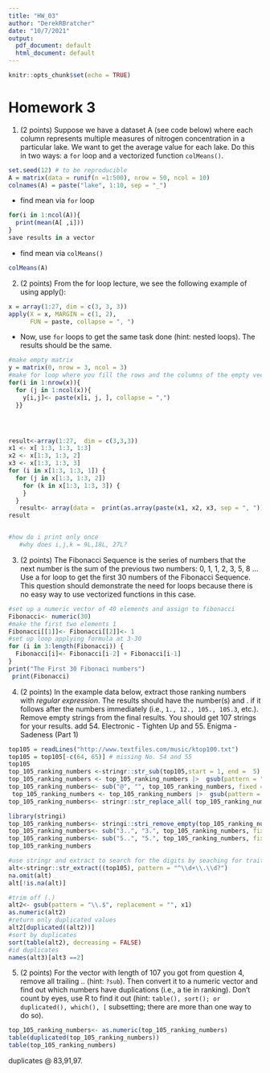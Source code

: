 ```yaml
---
title: "HW_03"
author: "DerekRBratcher"
date: "10/7/2021"
output:
  pdf_document: default
  html_document: default
---
```


```r
knitr::opts_chunk$set(echo = TRUE)
```

# __Homework 3__  


 1. (2 points) Suppose we have a dataset A (see code below) where each column represents multiple measures of nitrogen concentration in a particular lake. We want to get the average value for each lake. Do this in two ways: a `for` loop and a vectorized function `colMeans()`.
```r
set.seed(12) # to be reproducible
A = matrix(data = runif(n =1:500), nrow = 50, ncol = 10)
colnames(A) = paste("lake", 1:10, sep = "_")
```

   + find mean via `for` loop
```r
for(i in 1:ncol(A)){
  print(mean(A[ ,i]))
}
save results in a vector
```
 
 
  + find mean via `colMeans()`
 

```r
colMeans(A)
```











2. (2 points) From the for loop lecture, we see the following example of using apply():
 
```r
x = array(1:27, dim = c(3, 3, 3))
apply(X = x, MARGIN = c(1, 2), 
      FUN = paste, collapse = ", ")
```
 + Now, use `for` loops to get the same task done (hint: nested loops). The results should be the same. 

```r

#make empty matrix
y = matrix(0, nrow = 3, ncol = 3)
#make for loop where you fill the rows and the columns of the empty vector with your vectors corresponding to the rows and cols of array X
for(i in 1:nrow(x)){
  for (j in 1:ncol(x)){
    y[i,j]<- paste(x[i, j, ], collapse = ",")
  }}




result<-array(1:27,  dim = c(3,3,3))
x1 <- x[ 1:3, 1:3, 1:3]
x2 <- x[1:3, 1:3, 2]
x3 <- x[1:3, 1:3, 3]
for (i in x[1:3, 1:3, 1]) {
  for (j in x[1:3, 1:3, 2]) 
    for (k in x[1:3, 1:3, 3]) {
    }
  }
   result<- array(data =  print(as.array(paste(x1, x2, x3, sep = ", "))), dim = c(3,3,3))
result


#how do i print only once
   #why does i,j,k = 9L,18L, 27L?

```




3. (2 points) The Fibonacci Sequence is the series of numbers that the next number is the sum of the previous two numbers: 0, 1, 1, 2, 3, 5, 8 … Use a for loop to get the first 30 numbers of the Fibonacci Sequence. This question should demonstrate the need for loops because there is no easy way to use vectorized functions in this case.

```r
#set up a numeric vector of 40 elements and assign to fibonacci
Fibonacci<- numeric(30)
#make the first two elements 1
Fibonacci[[1]]<- Fibonacci[[2]]<- 1
#set up loop applying formula at 3-30
for (i in 3:length(Fibonacci)) { 
  Fibonacci[i]<- Fibonacci[i-2] + Fibonacci[i-1]
}
print("The First 30 Fibonaci numbers")
 print(Fibonacci)

```
4. (2 points) In the example data below, extract those ranking numbers with _regular expression_. The results should have the number(s) and . if it follows after the numbers immediately (i.e., `1., 12., 105., 105.3`, etc.). Remove empty strings from the final results. You should get 107 strings for your results. 
add 54. Electronic - Tighten Up and 55. Enigma - Sadeness (Part 1)
```r
top105 = readLines("http://www.textfiles.com/music/ktop100.txt")
top105 = top105[-c(64, 65)] # missing No. 54 and 55
top105
top_105_ranking_numbers <-stringr::str_sub(top105,start = 1, end =  5)
top_105_ranking_numbers <- top_105_ranking_numbers |>  gsub(pattern = "[[:alpha:]]",replacement =  " ", x = top_105_ranking_numbers)
top_105_ranking_numbers<- sub("@", "", top_105_ranking_numbers, fixed = TRUE)
 top_105_ranking_numbers <- top_105_ranking_numbers |>  gsub(pattern = "[[:blank:]]",replacement =  "", x = top_105_ranking_numbers)
top_105_ranking_numbers<- stringr::str_replace_all( top_105_ranking_numbers,":", "")

library(stringi)
top_105_ranking_numbers<- stringi::stri_remove_empty(top_105_ranking_numbers, na_empty = FALSE)
top_105_ranking_numbers<- sub("3..", "3.", top_105_ranking_numbers, fixed = TRUE)
top_105_ranking_numbers<- sub("5..", "5.", top_105_ranking_numbers, fixed = TRUE)
top_105_ranking_numbers
```


```r
#use stringr and extract to search for the digits by seaching for traits shared only by digits
alt<-stringr::str_extract((top105), pattern = "^\\d+\\.\\d?")
na.omit(alt)
alt[!is.na(alt)]

#trim off (.)
alt2<- gsub(pattern = "\\.$", replacement = "", x1)
as.numeric(alt2)
#return only duplicated values
alt2[duplicated((alt2))] 
#sort by duplicates
sort(table(alt2), decreasing = FALSE)
#id duplicates
names(alt3)[alt3 ==2]
```

5. (2 points) For the vector with length of 107 you got from question 4, remove all trailing .. (hint: `?sub`). Then convert it to a numeric vector and find out which numbers have duplications (i.e., a tie in ranking). Don’t count by eyes, use R to find it out (hint: `table(), sort(); or duplicated(), which(), [` subsetting; there are more than one way to do so).

```r
top_105_ranking_numbers<- as.numeric(top_105_ranking_numbers)
table(duplicated(top_105_ranking_numbers))
table(top_105_ranking_numbers)

```

 duplicates @ 83,91,97.
